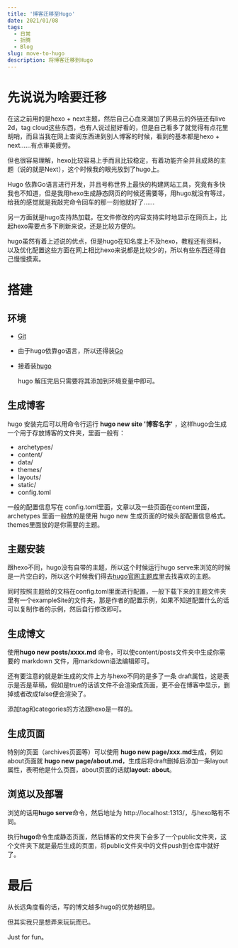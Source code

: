 ```yaml
---
title: '博客迁移至Hugo'
date: 2021/01/08
tags:
  - 日常
  - 折腾
  - Blog
slug: move-to-hugo
description: 将博客迁移到Hugo
---
```


# 先说说为啥要迁移

在这之前用的是hexo + next主题，然后自己心血来潮加了网易云的外链还有live 2d，tag cloud这些东西，也有人说过挺好看的，但是自己看多了就觉得有点花里胡哨，而且当我在网上查阅东西进到别人博客的时候，看到的基本都是hexo + next……有点审美疲劳。

但也很容易理解，hexo比较容易上手而且比较稳定，有着功能齐全并且成熟的主题（说的就是Next），这个时候我的眼光放到了hugo上。

Hugo 依靠Go语言进行开发，并且号称世界上最快的构建网站工具，究竟有多快我也不知道，但是我用hexo生成静态网页的时候还需要等，用hugo就没有等过，给我的感觉就是我敲完命令回车的那一刻他就好了……

另一方面就是hugo支持热加载，在文件修改的内容支持实时地显示在网页上，比起hexo需要点多下刷新来说，还是比较方便的。

hugo虽然有着上述说的优点，但是hugo在知名度上不及hexo，教程还有资料，以及优化配置这些方面在网上相比hexo来说都是比较少的，所以有些东西还得自己慢慢摸索。

# 搭建

## 环境

- [Git](https://git-scm.com/)
- 由于hugo依靠go语言，所以还得装[Go](https://golang.org/)
- 接着装[hugo](https://github.com/gohugoio/hugo/releases)

  hugo 解压完后只需要将其添加到环境变量中即可。

## 生成博客

hugo 安装完后可以用命令行运行 **hugo new site '博客名字'** ，这样hugo会生成一个用于存放博客的文件夹，里面一般有：

- archetypes/
- content/
- data/
- themes/
- layouts/
- static/
- config.toml

一般的配置信息写在 config.toml里面，文章以及一些页面在content里面，archetypes 里面一般放的是使用 hugo new 生成页面的时候头部配置信息格式。themes里面放的是你需要的主题。

## 主题安装

跟hexo不同，hugo没有自带的主题，所以这个时候运行hugo serve来浏览的时候是一片空白的，所以这个时候我们得去[hugo官网主题库](https://themes.gohugo.io/)里去找喜欢的主题。

同时按照主题给的文档在config.toml里面进行配置，一般下载下来的主题文件夹里有一个exampleSite的文件夹，那是作者的配置示例，如果不知道配置什么的话可以复制作者的示例，然后自行修改即可。

## 生成博文

使用**hugo new posts/xxxx.md** 命令，可以使content/posts文件夹中生成你需要的 markdown 文件，用markdown语法编辑即可。

还有要注意的就是新生成的文件上方与hexo不同的是多了一条 draft属性，这是表示是否是草稿，假如是true的话该文件不会渲染成页面，更不会在博客中显示，删掉或者改成false便会渲染了。

添加tag和categories的方法跟hexo是一样的。

## 生成页面

特别的页面（archives页面等）可以使用 **hugo new page/xxx.md**生成，例如about页面就 **hugo new page/about.md**，生成后将draft删掉后添加一条layout属性，表明他是什么页面，about页面的话就**layout: about**。

## 浏览以及部署

浏览的话用**hugo serve**命令，然后地址为 http://localhost:1313/，与hexo略有不同。

执行**hugo**命令生成静态页面，然后博客的文件夹下会多了一个public文件夹，这个文件夹下就是最后生成的页面，将public文件夹中的文件push到仓库中就好了。

# 最后

从长远角度看的话，写的博文越多hugo的优势越明显。

但其实我只是想弄来玩玩而已。

Just for fun。
